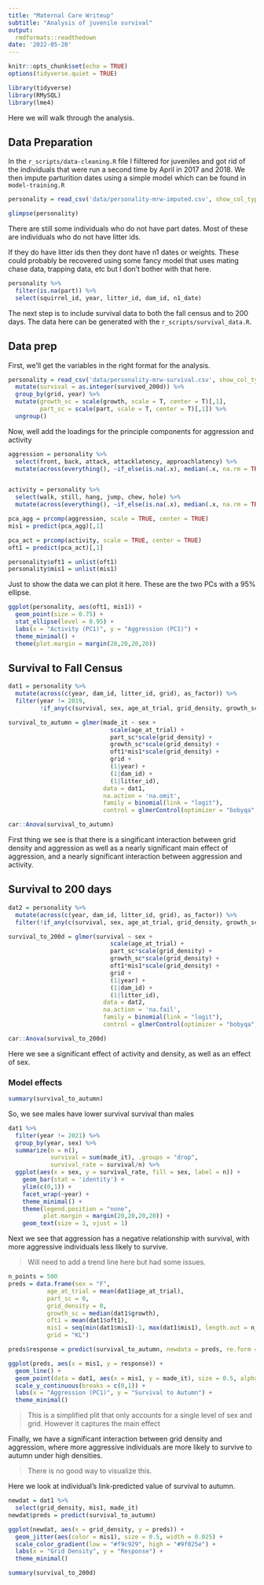 ```yaml
---
title: "Maternal Care Writeup"
subtitle: "Analysis of juvenile survival"
output: 
  rmdformats::readthedown
date: '2022-05-20'
---
```


```r
knitr::opts_chunk$set(echo = TRUE)
options(tidyverse.quiet = TRUE)
```


```r
library(tidyverse)
library(RMySQL)
library(lme4)
```


Here we will walk through the analysis.

## Data Preparation

In the `r_scripts/data-cleaning.R` file I fiiltered for juveniles and got rid of the individuals that were run a second time by April in 2017 and 2018. We then impute parturition dates using a simple model which can be found in `model-training.R`


```r
personality = read_csv('data/personality-mrw-imputed.csv', show_col_types = F)

glimpse(personality)
```

There are still some individuals who do not have part dates. Most of these are individuals who do not have litter ids. 

If they do have litter ids then they dont have n1 dates or weights. These could probably be recovered using some fancy model that uses mating chase data, trapping data, etc but I don't bother with that here. 
```r
personality %>% 
  filter(is.na(part)) %>% 
  select(squirrel_id, year, litter_id, dam_id, n1_date)
```
The next step is to include survival data to both the fall census and to 200 days. The data here can be generated with the `r_scripts/survival_data.R`.


## Data prep

First, we'll get the variables in the right format for the analysis.

```r
personality = read_csv('data/personality-mrw-survival.csv', show_col_types = FALSE) %>% 
  mutate(survival = as.integer(survived_200d)) %>% 
  group_by(grid, year) %>% 
  mutate(growth_sc = scale(growth, scale = T, center = T)[,1],
         part_sc = scale(part, scale = T, center = T)[,1]) %>% 
  ungroup() 
```


Now, well add the loadings for the principle components for aggression and activity 

```r
aggression = personality %>% 
  select(front, back, attack, attacklatency, approachlatency) %>% 
  mutate(across(everything(), ~if_else(is.na(.x), median(.x, na.rm = TRUE), .x))) 


activity = personality %>% 
  select(walk, still, hang, jump, chew, hole) %>% 
  mutate(across(everything(), ~if_else(is.na(.x), median(.x, na.rm = TRUE), .x)))

pca_agg = prcomp(aggression, scale = TRUE, center = TRUE)
mis1 = predict(pca_agg)[,1]

pca_act = prcomp(activity, scale = TRUE, center = TRUE)
oft1 = predict(pca_act)[,1]

personality$oft1 = unlist(oft1)
personality$mis1 = unlist(mis1)
```


Just to show the data we can plot it here. These are the two PCs with a 95% ellipse.

```r
ggplot(personality, aes(oft1, mis1)) +
  geom_point(size = 0.75) +
  stat_ellipse(level = 0.95) +
  labs(x = "Activity (PC1)", y = "Aggression (PC1)") +
  theme_minimal() +
  theme(plot.margin = margin(20,20,20,20))
```


## Survival to Fall Census

```r
dat1 = personality %>% 
  mutate(across(c(year, dam_id, litter_id, grid), as_factor)) %>%
  filter(year != 2019,
         !if_any(c(survival, sex, age_at_trial, grid_density, growth_sc, part_sc, oft1, mis1, grid, year, dam_id, litter_id), .fns = is.na))

survival_to_autumn = glmer(made_it ~ sex + 
                             scale(age_at_trial) + 
                             part_sc*scale(grid_density) +
                             growth_sc*scale(grid_density) + 
                             oft1*mis1*scale(grid_density) + 
                             grid +
                             (1|year) + 
                             (1|dam_id) + 
                             (1|litter_id), 
                           data = dat1,
                           na.action = 'na.omit',
                           family = binomial(link = "logit"),
                           control = glmerControl(optimizer = "bobyqa", optCtrl = list(maxfun = 1e8)))
```
  
```r
car::Anova(survival_to_autumn)
```

First thing we see is that there is a singificant interaction between grid density and aggression as well as a nearly significant main effect of aggression, and  a nearly significant interaction between aggression and activity.


## Survival to 200 days

```r
dat2 = personality %>% 
  mutate(across(c(year, dam_id, litter_id, grid), as_factor)) %>%
  filter(!if_any(c(survival, sex, age_at_trial, grid_density, growth_sc, part_sc, oft1, mis1, grid, year, dam_id, litter_id), .fns = is.na))

survival_to_200d = glmer(survival ~ sex + 
                             scale(age_at_trial) + 
                             part_sc*scale(grid_density) +
                             growth_sc*scale(grid_density) + 
                             oft1*mis1*scale(grid_density) + 
                             grid +
                             (1|year) + 
                             (1|dam_id) + 
                             (1|litter_id), 
                           data = dat2,
                           na.action = 'na.fail',
                           family = binomial(link = "logit"),
                           control = glmerControl(optimizer = "bobyqa", optCtrl = list(maxfun = 1e8)))
```

```r
car::Anova(survival_to_200d)
```

Here we see a significant effect of activity and density, as well as an effect of sex. 


### Model effects

```r
summary(survival_to_autumn)
```

So, we see males have lower survival survival than males

```r
dat1 %>% 
  filter(year != 2021) %>% 
  group_by(year, sex) %>% 
  summarize(n = n(),
            survival = sum(made_it), .groups = "drop",
            survival_rate = survival/n) %>% 
  ggplot(aes(x = sex, y = survival_rate, fill = sex, label = n)) +
    geom_bar(stat = 'identity') +
    ylim(c(0,1)) +
    facet_wrap(~year) +
    theme_minimal() +
    theme(legend.position = "none",
          plot.margin = margin(20,20,20,20)) +
    geom_text(size = 3, vjust = 1)
```

Next we see that aggression has a negative relationship with survival, with more aggressive individuals less likely to survive.


> Will need to add a trend line here but had some issues.


```r
n_points = 500
preds = data.frame(sex = "F",
           age_at_trial = mean(dat1$age_at_trial),
           part_sc = 0,
           grid_density = 0,
           growth_sc = median(dat1$growth),
           oft1 = mean(dat1$oft1),
           mis1 = seq(min(dat1$mis1)-1, max(dat1$mis1), length.out = n_points),
           grid = "KL")

preds$response = predict(survival_to_autumn, newdata = preds, re.form = NA, type = "response")

ggplot(preds, aes(x = mis1, y = response)) + 
  geom_line() +
  geom_point(data = dat1, aes(x = mis1, y = made_it), size = 0.5, alpha = 0.5) +
  scale_y_continuous(breaks = c(0,1)) +
  labs(x = "Aggression (PC1)", y = "Survival to Autumn") +
  theme_minimal()
```

> This is a simplified plit that only accounts for a single level of sex and grid. However it captures the main effect


Finally, we have a significant interaction between grid density and aggression, where more aggressive individuals are more likely to survive to autumn under high densities.

> There is no good way to visualize this.

Here we look at individual's link-predicted value of survival to autumn.

```r
newdat = dat1 %>% 
  select(grid_density, mis1, made_it)
newdat$preds = predict(survival_to_autumn)

ggplot(newdat, aes(x = grid_density, y = preds)) +
  geom_jitter(aes(color = mis1), size = 0.5, width = 0.025) +
  scale_color_gradient(low = "#f9c929", high = "#9f025e") +
  labs(x = "Grid Density", y = "Response") +
  theme_minimal() 
```

 
```r
summary(survival_to_200d)
```



